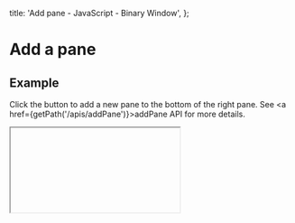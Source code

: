 
  title: 'Add pane - JavaScript - Binary Window',
};

# Add a pane

## Example

Click the button to add a new pane to the bottom of the right pane. See <a href={getPath('/apis/addPane')}>addPane</a> API for more details.

<IFrame path="/add-pane.html" />

```html
<button id="add-pane">Add pane</button>
<div id="container" style="width: 400px; height: 260px"></div>
```

```js
const bwin = new BinaryWindow({
  fitContainer: true,
  children: [
    { position: 'left', id: 'pane-1', content: 'Pane 1' },
    {
      position: 'right',
      id: 'pane-2',
      content: 'Pane 2',
    },
  ],
});

bwin.mount(document.getElementById('container'));

document.getElementById('add-pane').addEventListener('click', () => {
  bwin.addPane('pane-2', {
    position: 'bottom',
    size: 120,
    content: Object.assign(document.createElement('em'), { innerHTML: 'Pane 3' }),
    title: 'Pane 3',
  });
});
```
